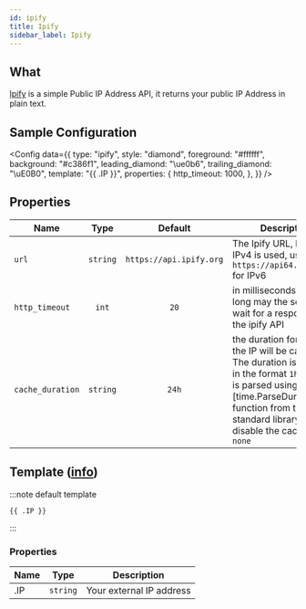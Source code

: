 ```yaml
---
id: ipify
title: Ipify
sidebar_label: Ipify
---
```


## What

[Ipify][ipify] is a simple Public IP Address API, it returns your public IP Address in plain text.

## Sample Configuration


<Config
  data={{
    type: "ipify",
    style: "diamond",
    foreground: "#ffffff",
    background: "#c386f1",
    leading_diamond: "\ue0b6",
    trailing_diamond: "\uE0B0",
    template: "{{ .IP }}",
    properties: {
      http_timeout: 1000,
    },
  }}
/>

## Properties

| Name             |   Type   |         Default         | Description                                                                                                                                                                                                        |
| ---------------- | :------: | :---------------------: | ------------------------------------------------------------------------------------------------------------------------------------------------------------------------------------------------------------------ |
| `url`            | `string` | `https://api.ipify.org` | The Ipify URL, by default IPv4 is used, use `https://api64.ipify.org` for IPv6                                                                                                                                     |
| `http_timeout`   |  `int`   |          `20`           | in milliseconds - how long may the segment wait for a response of the ipify API                                                                                                                                    |
| `cache_duration` | `string` |          `24h`          | the duration for which the IP will be cached. The duration is a string in the format `1h2m3s` and is parsed using the [time.ParseDuration] function from the Go standard library. To disable the cache, use `none` |

## Template ([info][templates])

:::note default template

```template
{{ .IP }}
```

:::

### Properties

| Name | Type     | Description              |
| ---- | -------- | ------------------------ |
| .IP  | `string` | Your external IP address |

[templates]: /docs/configuration/templates
[ipify]: https://www.ipify.org/
